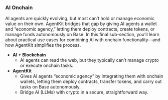 ### AI Onchain

AI agents are quickly evolving, but most can’t hold or manage economic value on their own. AgentKit bridges that gap by giving AI agents a wallet and “economic agency,” letting them deploy contracts, create tokens, or manage funds autonomously on Base. In this final sub-section, you’ll learn about practical use cases for combining AI with onchain functionality—and how AgentKit simplifies the process.

- **AI \+ Blockchain**
  - AI agents can read the web, but they typically can’t manage crypto or execute onchain tasks.
- **AgentKit**
  - Gives AI agents “economic agency” by integrating them with onchain wallets, letting them deploy contracts, transfer tokens, and carry out tasks on Base autonomously.
  - Bridge AI (LLMs) with crypto in a secure, straightforward way.

